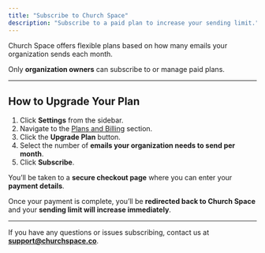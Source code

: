 ```yaml
---
title: "Subscribe to Church Space"
description: "Subscribe to a paid plan to increase your sending limit."
---
```


Church Space offers flexible plans based on how many emails your organization sends each month.

<Note>Only **organization owners** can subscribe to or manage paid plans.</Note>

---

## How to Upgrade Your Plan

1. Click **Settings** from the sidebar.
2. Navigate to the [Plans and Billing](https://churchspace.co/settings/billing) section.
3. Click the **Upgrade Plan** button.
4. Select the number of **emails your organization needs to send per month**.
5. Click **Subscribe**.

You’ll be taken to a **secure checkout page** where you can enter your **payment details**.

Once your payment is complete, you’ll be **redirected back to Church Space** and your **sending limit will increase immediately**.

---

If you have any questions or issues subscribing, contact us at **support@churchspace.co**.

